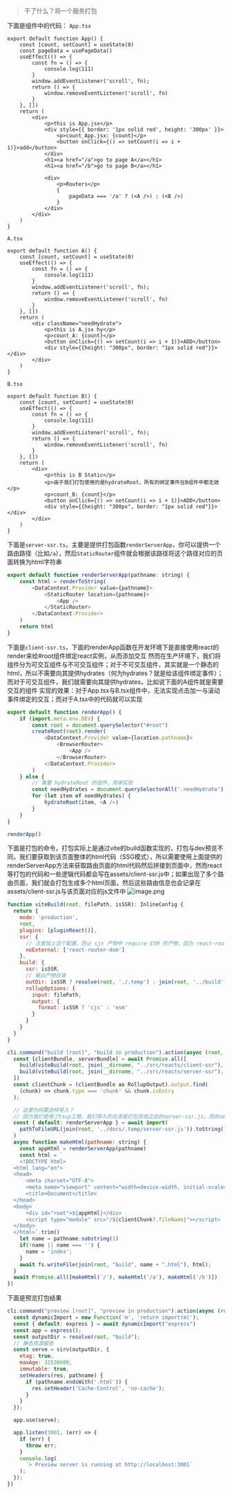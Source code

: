 > 干了什么？将一个服务打包

下面是组件中的代码：
`App.tsx`
```tsx
export default function App() {
    const [count, setCount] = useState(0)
    const pageData = usePageData()
    useEffect(() => {
        const fn = () => {
            console.log(111)
        }
        window.addEventListener('scroll', fn);
        return () => {
            window.removeEventListener('scroll', fn)
        }
    }, [])
    return (
        <div>
            <p>this is App.jsx</p>
            <div style={{ border: '1px solid red', height: '300px' }}>
                <p>count_App.jsx: {count}</p>
                <button onClick={() => setCount(i => i + 1)}>add</button>
            </div>
            <h1><a href="/a">go to page A</a></h1>
            <h1><a href="/b">go to page B</a></h1>

            <div>
                <p>Routers</p>
                {
                    pageData === '/a' ? (<A />) : (<B />)
                }
            </div>
        </div>
    )
}
```
`A.tsx`
```tsx
export default function A() {
    const [count, setCount] = useState(0)
    useEffect(() => {
        const fn = () => {
            console.log(111)
        }
        window.addEventListener('scroll', fn);
        return () => {
            window.removeEventListener('scroll', fn)
        }
    }, [])
    return (
        <div className="needHydrate">
            <p>this is A.jsx hy</p>
            <p>count_A: {count}</p>
            <button onClick={() => setCount(i => i + 1)}>ADD</button>
            <div style={{height: "300px", border: "1px solid red"}}></div>
        </div>
    )
}
```
`B.tsx`
```tsx
export default function B() {
    const [count, setCount] = useState(0)
    useEffect(() => {
        const fn = () => {
            console.log(111)
        }
        window.addEventListener('scroll', fn);
        return () => {
            window.removeEventListener('scroll', fn)
        }
    }, [])
    return (
        <div>
            <p>this is B Static</p>
            <p>由于我们打包使用的是hydrateRoot，所有的绑定事件在B组件中都无效</p>
            <p>count_B: {count}</p>
            <button onClick={() => setCount(i => i + 1)}>ADD</button>
            <div style={{height: "300px", border: "1px solid red"}}></div>
        </div>
    )
}
```

下面是`server-ssr.ts`，主要是提供打包函数`renderServerApp`，你可以提供一个路由路径（比如`/a`），然后`StaticRouter`组件就会根据该路径将这个路径对应的页面转换为html字符串
```javascript
export default function renderServerApp(pathname: string) {
    const html = renderToString(
        <DataContext.Provider value={pathname}>
            <StaticRouter location={pathname}>
                <App />
            </StaticRouter>
        </DataContext.Provider>
    )
    return html
}
```
下面是`client-ssr.ts`，下面的renderApp函数在开发环境下是直接使用react的render来给#root组件绑定react实例，从而添加交互
然而在生产环境下，我们将组件分为可交互组件与不可交互组件；对于不可交互组件，其实就是一个静态的html，所以不需要向其提供hydrates（何为hydrates？就是给该组件绑定事件）；而对于可交互组件，我们就需要向其提供hydrates，比如说下面的A组件就是需要交互的组件
实现的效果：对于App.tsx与B.tsx组件中，无法实现点击加一与滚动事件绑定的交互；而对于A.tsx中的代码就可以实现
```javascript
export default function renderApp() {
    if (import.meta.env.DEV) {
        const root = document.querySelector("#root")
        createRoot(root).render(
            <DataContext.Provider value={location.pathname}>
                <BrowserRouter>
                    <App />
                </BrowserRouter>
            </DataContext.Provider>
        )
    } else {
        // 需要 hydrateRoot 的组件，简单实现
        const needHydrates = document.querySelectorAll('.needHydrate')
        for (let item of needHydrates) {
            hydrateRoot(item, <A />)
        }
    }
}

renderApp()
```
下面是打包的命令，打包实际上是通过vite的build函数实现的，打包与dev预览不同，我们要获取到该页面整体的html代码（SSG模式），所以需要使用上面提供的renderServerApp方法来获取路由页面的html代码然后拼接到页面中，然而react等打包的代码和一些逻辑代码都会写在assets/client-ssr.js中；如果出现了多个路由页面，我们就会打包生成多个html页面，然后这些路由信息也会记录在assets/client-ssr.js与该页面对应的js文件中
![image.png](https://cdn.nlark.com/yuque/0/2024/png/34286503/1716367945470-89482fce-befa-4eb6-a1ab-bfc1651f46bc.png#averageHue=%2327292a&clientId=ud91a43c8-c48b-4&from=paste&height=155&id=u92cb9e51&originHeight=232&originWidth=336&originalType=binary&ratio=1.5&rotation=0&showTitle=false&size=13797&status=done&style=none&taskId=ua8d04082-98c1-4b10-b49a-d2385a2cea2&title=&width=224)
```javascript
function viteBuild(root, filePath, isSSR): InlineConfig {
  return {
    mode: 'production',
    root,
    plugins: [pluginReact()],
    ssr: {
      // 注意加上这个配置，防止 cjs 产物中 require ESM 的产物，因为 react-router-dom 的产物为 ESM 格式
      noExternal: ['react-router-dom']
    },
    build: {
      ssr: isSSR,
      // 输出产物目录
      outDir: isSSR ? resolve(root, './.temp') : join(root, '../build'),
      rollupOptions: {
        input: filePath,
        output: {
          format: isSSR ? 'cjs' : 'esm'
        }
      }
    }
  }
}

cli.command("build [root]", "build in production").action(async (root, opts) => {
  const [clientBundle, serverBundle] = await Promise.all([
    build(viteBuild(root, join(__dirname, "../src/reacts/client-ssr"), false)),
    build(viteBuild(root, join(__dirname, "../src/reacts/server-ssr"), true))
  ])
  const clientChunk = (clientBundle as RollupOutput).output.find(
    (chunk) => chunk.type === 'chunk' && chunk.isEntry
  );

  // 这里为何要这样导入？
  // 因为我们使用了tsup工程，我们导入的应该是打包完成之后的server-ssr.js，而非server-ssr.ts
  const { default: renderServerApp } = await import(
    pathToFileURL(join(root, '../docs/.temp/server-ssr.js')).toString()
  )
  async function makeHtml(pathname: string) {
    const appHtml = renderServerApp(pathname)
    const html = `
    <!DOCTYPE html>
  <html lang="en">
  <head>
      <meta charset="UTF-8">
      <meta name="viewport" content="width=device-width, initial-scale=1.0">
      <title>Document</title>
  </head>
  <body>
      <div id="root">${appHtml}</div>
      <script type="module" src="/${clientChunk?.fileName}"></script>
  </body>
  </html>`.trim()
    let name = pathname.substring(1)
    if(!name || name === '') {
      name = 'index';
    }
    await fs.writeFile(join(root, "build", name + ".html"), html);
  }
  await Promise.all([makeHtml('/'), makeHtml('/a'), makeHtml('/b')])
})
```
下面是预览打包结果
```javascript
cli.command("preview [root]", "preview in production").action(async (root, opts) => {
  const dynamicImport = new Function('m', 'return import(m)');
  const { default: express } = await dynamicImport("express")
  const app = express();
  const outputDir = resolve(root, "build");
  // 静态资源服务
  const serve = sirv(outputDir, {
    etag: true,
    maxAge: 31536000,
    immutable: true,
    setHeaders(res, pathname) {
      if (pathname.endsWith('.html')) {
        res.setHeader('Cache-Control', 'no-cache');
      }
    }
  });

  app.use(serve);

  app.listen(3001, (err) => {
    if (err) {
      throw err;
    }
    console.log(
      `> Preview server is running at http://localhost:3001`
    );
  });
})
```






